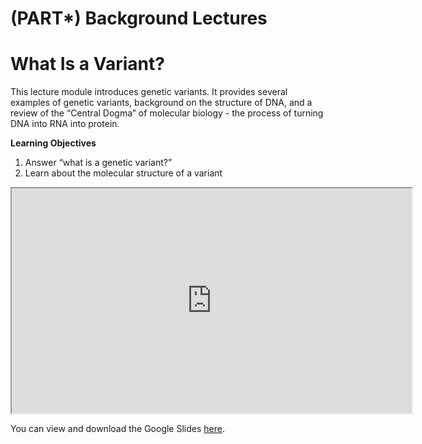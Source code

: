 # (PART\*) Background Lectures {-}

# What Is a Variant?

This lecture module introduces genetic variants. It provides several examples of genetic variants, background on the structure of DNA, and a review of the "Central Dogma" of molecular biology - the process of turning DNA into RNA into protein.

**Learning Objectives**

1. Answer “what is a genetic variant?”
1. Learn about the molecular structure of a variant

<iframe src="https://youtu.be/wqxhc0XNXOc" width="640" height="360" allow="autoplay"></iframe>

You can view and download the Google Slides [here](https://docs.google.com/presentation/d/1097pZ-m7u22TBs6vqgbqPT1TH4FwdCY4P89WLTp2wT4/edit?usp=sharing).
